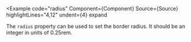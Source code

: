 
<Example
  code="radius"
  Component={Component}
  Source={Source}
  highlightLines="4,12"
  undent={4}
  expand
>
  The `radius` property can be used to set the border radius. It should be an
  integer in units of 0.25rem.
</Example>
